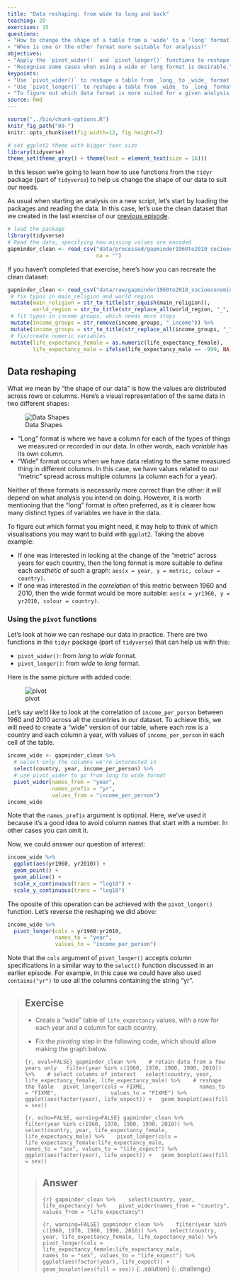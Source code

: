```yaml
---
title: "Data reshaping: from wide to long and back"
teaching: 20
exercises: 15
questions:
- "How to change the shape of a table from a 'wide' to a 'long' format?"
- "When is one or the other format more suitable for analysis?"
objectives: 
- "Apply the `pivot_wider()` and `pivot_longer()` functions to reshape data frames."
- "Recognise some cases when using a wide or long format is desirable."
keypoints:
- "Use `pivot_wider()` to reshape a table from _long_ to _wide_ format."
- "Use `pivot_longer()` to reshape a table from _wide_ to _long_ format."
- "To figure out which data format is more suited for a given analysis, it can help to think about what visualisation you want to make with `ggplot`: any aesthetics needed to build the graph should exist as columns of your table."
source: Rmd
---
```


```r
source("../bin/chunk-options.R")
knitr_fig_path("09-")
knitr::opts_chunk$set(fig.width=12, fig.height=7) 
```

```r
# set ggplot2 theme with bigger text size
library(tidyverse)
theme_set(theme_grey() + theme(text = element_text(size = 16)))
```


In this lesson we're going to learn how to use functions from the `tidyr` package 
(part of `tidyverse`) to help us change the shape of our data to suit our needs.

As usual when starting an analysis on a new script, let's start by loading the 
packages and reading the data. In this case, let's use the clean dataset that we 
created in the last exercise of our 
[previous episode]({{ page.root }}{% link _episodes/07-categorical_variables.md %}).

```r
# load the package
library(tidyverse)
# Read the data, specifying how missing values are encoded
gapminder_clean <- read_csv("data/processed/gapminder1960to2010_socioeconomic_clean.csv", 
                            na = "")
```

If you haven't completed that exercise, here's how you can recreate the clean dataset:

```r
gapminder_clean <- read_csv("data/raw/gapminder1960to2010_socioeconomic.csv", na = "") %>% 
 # fix typos in main_religion and world region
 mutate(main_religion = str_to_title(str_squish(main_religion)),
        world_region = str_to_title(str_replace_all(world_region, "_", " "))) %>% 
 # fit typos in income groups, which needs more steps
 mutate(income_groups = str_remove(income_groups, "_income")) %>% 
 mutate(income_groups = str_to_title(str_replace_all(income_groups, "_", " "))) %>% 
 # fix/create numeric variables
 mutate(life_expectancy_female = as.numeric(life_expectancy_female),
        life_expectancy_male = ifelse(life_expectancy_male == -999, NA, life_expectancy_male))
```


## Data reshaping

What we mean by "the shape of our data" is how the values are distributed across rows or 
columns. Here's a visual representation of the same data in two different shapes:

![Data Shapes](../fig/07-data_shapes.png)

- "Long" format is where we have a column for each of the types of things we measured 
  or recorded in our data. In other words, each _variable_ has its own column.
- "Wide" format occurs when we have data relating to the same measured thing in 
  different columns. In this case, we have values related to our "metric" spread 
  across multiple columns (a column each for a year). 
  
Neither of these formats is necessarily more correct than the other: it will depend 
on what analysis you intend on doing. 
However, it is worth mentioning that the "long" format is often preferred, as it 
is clearer how many distinct types of variables we have in the data. 

To figure out which format you might need, it may help to think of which visualisations 
you may want to build with `ggplot2`. Taking the above example:

- If one was interested in looking at the change of the "metric" across years for each country,
  then the long format is more suitable to define each _aesthetic_ of such a graph: 
  `aes(x = year, y = metric, colour = country)`.
- If one was interested in the _correlation_ of this metric between 1960 and 2010, then the 
  wide format would be more suitable: `aes(x = yr1960, y = yr2010, colour = country)`.


### Using the `pivot` functions

Let's look at how we can reshape our data in practice. There are two functions in the 
`tidyr` package (part of `tidyverse`) that can help us with this:

- `pivot_wider()`: from _long_ to _wide_ format.
- `pivot_longer()`: from _wide_ to _long_ format.

Here is the same picture with added code: 

![pivot](../fig/07-tidyr_pivot.png)

Let's say we'd like to look at the correlation of `income_per_person` between 1960 and 
2010 across all the countries in our dataset. 
To achieve this, we will need to create a "wide" version of our table, where each row 
is a country and each column a year, with values of `income_per_person` in each cell 
of the table.

```r
income_wide <- gapminder_clean %>% 
  # select only the columns we're interested in
  select(country, year, income_per_person) %>% 
  # use pivot_wider to go from long to wide format
  pivot_wider(names_from = "year", 
              names_prefix = "yr",
              values_from = "income_per_person")
income_wide
```

Note that the `names_prefix` argument is optional. Here, we've used it because it's a
good idea to avoid column names that start with a number. In other cases you can omit it.

Now, we could answer our question of interest:

```r
income_wide %>% 
  ggplot(aes(yr1960, yr2010)) +
  geom_point() +
  geom_abline() +
  scale_x_continuous(trans = "log10") +
  scale_y_continuous(trans = "log10")
```

The oposite of this operation can be achieved with the `pivot_longer()` function. 
Let's reverse the reshaping we did above:

```r
income_wide %>% 
  pivot_longer(cols = yr1960:yr2010,
               names_to = "year", 
               values_to = "income_per_person")
```

Note that the `cols` argument of `pivot_longer()` accepts column specifications in a 
similar way to the `select()` function discussed in an earlier episode. For example, 
in this case we could have also used `contains("yr")` to use all the columns containing 
the string "yr".


> ## Exercise
> 
> - Create a "wide" table of `life_expectancy` values, with a row for each year and a column 
>   for each country.
> 
> - Fix the _pivoting_ step in the following code, which should allow making the graph
>   below.
>   
> ```{r, eval=FALSE}
> gapminder_clean %>% 
>   # retain data from a few years only
>   filter(year %in% c(1960, 1970, 1980, 1990, 2010)) %>% 
>   # select columns of interest
>   select(country, year, life_expectancy_female, life_expectancy_male) %>% 
>   # reshape the table
>   pivot_longer(cols = FIXME, 
>                names_to = "FIXME", 
>                values_to = "FIXME") %>% 
>   ggplot(aes(factor(year), life_expect)) +
>   geom_boxplot(aes(fill = sex))
> ```
> 
> ```{r, echo=FALSE, warning=FALSE}
> gapminder_clean %>% 
>   filter(year %in% c(1960, 1970, 1980, 1990, 2010)) %>% 
>   select(country, year, life_expectancy_female, life_expectancy_male) %>% 
>   pivot_longer(cols = life_expectancy_female:life_expectancy_male, 
>                names_to = "sex", values_to = "life_expect") %>% 
>   ggplot(aes(factor(year), life_expect)) +
>   geom_boxplot(aes(fill = sex))
> ```
> 
> > ## Answer
> > 
> > ```{r}
> > gapminder_clean %>% 
> >   select(country, year, life_expectancy) %>% 
> >   pivot_wider(names_from = "country", values_from = "life_expectancy")
> > ```
> > 
> > 
> > ```{r, warning=FALSE}
> > gapminder_clean %>% 
> >   filter(year %in% c(1960, 1970, 1980, 1990, 2010)) %>% 
> >   select(country, year, life_expectancy_female, life_expectancy_male) %>% 
> >   pivot_longer(cols = life_expectancy_female:life_expectancy_male, 
> >                names_to = "sex", values_to = "life_expect") %>% 
> >   ggplot(aes(factor(year), life_expect)) +
> >   geom_boxplot(aes(fill = sex))
> > ```
> {: .solution}
{: .challenge}
